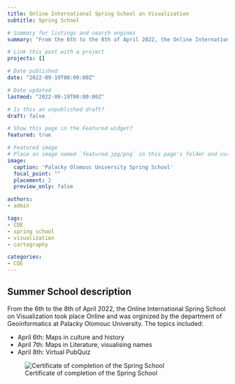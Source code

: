 ```yaml
---
title: Online International Spring School on Visualization
subtitle: Spring School

# Summary for listings and search engines
summary: "From the 6th to the 8th of April 2022, the Online International Spring School on Visualization took place at Palacky Olomouc University."

# Link this post with a project
projects: []

# Date published
date: "2022-09-19T00:00:00Z"

# Date updated
lastmod: "2022-09-19T00:00:00Z"

# Is this an unpublished draft?
draft: false

# Show this page in the Featured widget?
featured: true

# Featured image
# Place an image named `featured.jpg/png` in this page's folder and customize its options here.
image:
  caption: 'Palacky Olomouc University Spring School'
  focal_point: ""
  placement: 2
  preview_only: false

authors:
- admin

tags:
- CDE 
- spring school 
- visualization 
- cartography

categories:
- CDE
---
```


## Summer School description

From the 6th to the 8th of April 2022, the Online International Spring School on Visualization took 
place Online and was orginized by the department of Geoinformatics at Palacky Olomouc University. The topics included: 

- April 6th: Maps in culture and history
- April 7th: Maps in Literature, visualising names
- April 8th: Virtual PubQuiz



![Certificate of completion of the Spring School](ss_certificate.png)
